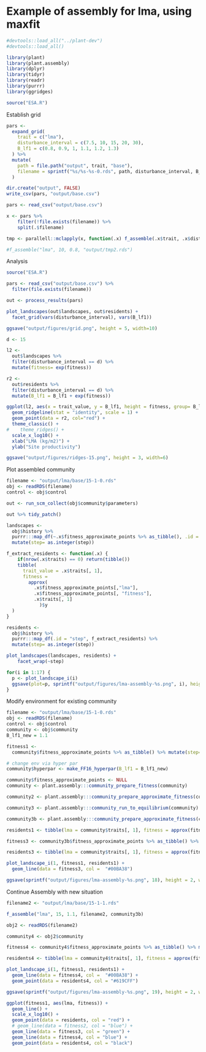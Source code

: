 
# Example of assembly for lma, using maxfit 

```r
#devtools::load_all("../plant-dev")
#devtools::load_all()

library(plant)
library(plant.assembly)
library(dplyr)
library(tidyr)
library(readr)
library(purrr)
library(ggridges)

source("ESA.R")
```

Establish grid

```r
pars <-
  expand_grid(
    trait = c("lma"),
    disturbance_interval = c(7.5, 10, 15, 20, 30),
    B_lf1 = c(0.8, 0.9, 1, 1.1, 1.2, 1.3)
  ) %>%
  mutate(
    path = file.path("output", trait, "base"),
    filename = sprintf("%s/%s-%s-0.rds", path, disturbance_interval, B_lf1)
  )

dir.create("output", FALSE)
write_csv(pars, "output/base.csv")
```


```r
pars <- read_csv("output/base.csv")

x <- pars %>% 
    filter(!file.exists(filename)) %>% 
    split(.$filename)

tmp <- parallell::mclapply(x, function(.x) f_assemble(.x$trait, .x$disturbance_interval, .x$B_lf1, .x$filename), mc.cores = 6)

#f_assemble("lma", 10, 0.8, "output/tmp2.rds")
```

Analysis

```r
source("ESA.R")

pars <- read_csv("output/base.csv") %>%
  filter(file.exists(filename))

out <- process_results(pars)

plot_landscapes(out$landscapes, out$residents) +
  facet_grid(vars(disturbance_interval), vars(B_lf1))

ggsave("output/figures/grid.png", height = 5, width=10)

```

```r
d <- 15

l2 <- 
  out$landscapes %>%
  filter(disturbance_interval == d) %>% 
  mutate(fitness= exp(fitness))

r2 <-
  out$residents %>%
  filter(disturbance_interval == d) %>%
  mutate(B_lf1 = B_lf1 + exp(fitness))

ggplot(l2, aes(x = trait_value, y = B_lf1, height = fitness, group= B_lf1)) +
  geom_ridgeline(stat = "identity", scale = 1) +
  geom_point(data = r2, col="red") +
  theme_classic() +
#    theme_ridges() +
  scale_x_log10() +
  xlab("LMA (kg/m2)") +
  ylab("Site productivity")

ggsave("output/figures/ridges-15.png", height = 3, width=6)

```

Plot assembled community
```r

filename <- "output/lma/base/15-1-0.rds"
obj <- readRDS(filename)
control <- obj$control

out <- run_scm_collect(obj$community$parameters)

out %>% tidy_patch()

landscapes <- 
  obj$history %>% 
  purrr:::map_df(~.x$fitness_approximate_points %>% as_tibble(), .id = "step") %>% mutate(trait_value =lma) %>%
  mutate(step= as.integer(step))

f_extract_residents <- function(.x) {
    if(nrow(.x$traits) == 0) return(tibble())
    tibble(
      trait_value = .x$traits[, 1],
      fitness = 
        approx(
          .x$fitness_approximate_points[,"lma"], 
          .x$fitness_approximate_points[, "fitness"], 
          .x$traits[, 1]
            )$y
  )
} 

residents <- 
  obj$history %>% 
  purrr:::map_df(.id = "step", f_extract_residents) %>%
  mutate(step= as.integer(step))

plot_landscapes(landscapes, residents) +
    facet_wrap(~step)

for(i in 1:17) {
  p <- plot_landscape_i(i)
  ggsave(plot=p, sprintf("output/figures/lma-assembly-%s.png", i), height = 2, width=4)
}


```



Modify environment for existing community

```r
filename <- "output/lma/base/15-1-0.rds"
obj <- readRDS(filename)
control <- obj$control
community <- obj$community 
B_lf1_new = 1.1

fitness1 <- 
  community$fitness_approximate_points %>% as_tibble() %>% mutate(step=1, trait_value=lma) 

# change env via hyper par
community$hyperpar <- make_FF16_hyperpar(B_lf1 = B_lf1_new)

community$fitness_approximate_points <- NULL
community <- plant.assembly:::community_prepare_fitness(community)

community2 <- plant.assembly:::community_prepare_approximate_fitness(community)

community3 <- plant.assembly:::community_run_to_equilibrium(community)

community3b <- plant.assembly:::community_prepare_approximate_fitness(community3)

residents1 <- tibble(lma = community$traits[, 1], fitness = approx(fitness1[[1]], fitness1[[2]], community$traits[, 1])$y) %>% mutate(step=1, trait_value=lma)

fitness3 <- community3b$fitness_approximate_points %>% as_tibble() %>% mutate(step = 1,trait_value=lma)

residents3 <- tibble(lma = community$traits[, 1], fitness = approx(fitness3[[1]], fitness3[[2]], community$traits[, 1])$y)%>% mutate(step = 1,trait_value=lma)

plot_landscape_i(1, fitness1, residents1) +
  geom_line(data = fitness3, col =  "#00BA38")

ggsave(sprintf("output/figures/lma-assembly-%s.png", 18), height = 2, width=4)


```

Continue Assembly with new situation

```r

filename2 <- "output/lma/base/15-1-1.rds"

f_assemble("lma", 15, 1.1, filename2, community3b)

obj2 <- readRDS(filename2)

community4 <- obj2$community

fitness4 <- community4$fitness_approximate_points %>% as_tibble() %>% mutate(step = 1,trait_value=lma)

residents4 <- tibble(lma = community4$traits[, 1], fitness = approx(fitness4[[1]], fitness4[[2]], community4$traits[, 1])$y) %>% mutate(step = 1,trait_value=lma)

plot_landscape_i(1, fitness1, residents1) +
  geom_line(data = fitness4, col =  "#00BA38") +
  geom_point(data = residents4, col = "#619CFF")

ggsave(sprintf("output/figures/lma-assembly-%s.png", 19), height = 2, width=4)

ggplot(fitness1, aes(lma, fitness)) +
  geom_line() +
  scale_x_log10() +
  geom_point(data = residents, col = "red") +
  # geom_line(data = fitness2, col = "blue") +
  geom_line(data = fitness3, col = "green") +
  geom_line(data = fitness4, col = "blue") +
  geom_point(data = residents4, col = "black")
  
```

